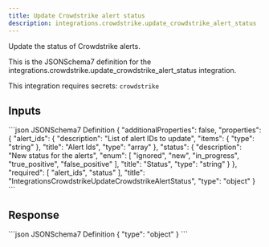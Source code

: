 ```yaml
---
title: Update Crowdstrike alert status
description: integrations.crowdstrike.update_crowdstrike_alert_status
---
```


Update the status of Crowdstrike alerts.

This is the JSONSchema7 definition for the integrations.crowdstrike.update_crowdstrike_alert_status integration.

This integration requires secrets: `crowdstrike`

## Inputs

<CodeGroup>
```json JSONSchema7 Definition
{
    "additionalProperties": false,
    "properties": {
        "alert_ids": {
            "description": "List of alert IDs to update",
            "items": {
                "type": "string"
            },
            "title": "Alert Ids",
            "type": "array"
        },
        "status": {
            "description": "New status for the alerts",
            "enum": [
                "ignored",
                "new",
                "in_progress",
                "true_positive",
                "false_positive"
            ],
            "title": "Status",
            "type": "string"
        }
    },
    "required": [
        "alert_ids",
        "status"
    ],
    "title": "IntegrationsCrowdstrikeUpdateCrowdstrikeAlertStatus",
    "type": "object"
}
```

</CodeGroup>

## Response

<CodeGroup>
```json JSONSchema7 Definition
{
    "type": "object"
}
```

</CodeGroup>
